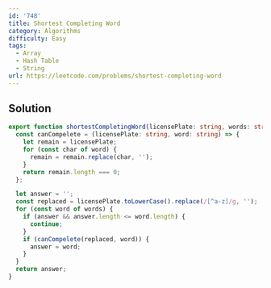 ```yaml
---
id: '748'
title: Shortest Completing Word
category: Algorithms
difficulty: Easy
tags:
  - Array
  - Hash Table
  - String
url: https://leetcode.com/problems/shortest-completing-word
---
```


## Solution

```typescript filename="solution.ts" copy
export function shortestCompletingWord(licensePlate: string, words: string[]): string {
  const canCompelete = (licensePlate: string, word: string) => {
    let remain = licensePlate;
    for (const char of word) {
      remain = remain.replace(char, '');
    }
    return remain.length === 0;
  };

  let answer = '';
  const replaced = licensePlate.toLowerCase().replace(/[^a-z]/g, '');
  for (const word of words) {
    if (answer && answer.length <= word.length) {
      continue;
    }
    if (canCompelete(replaced, word)) {
      answer = word;
    }
  }
  return answer;
}
```
